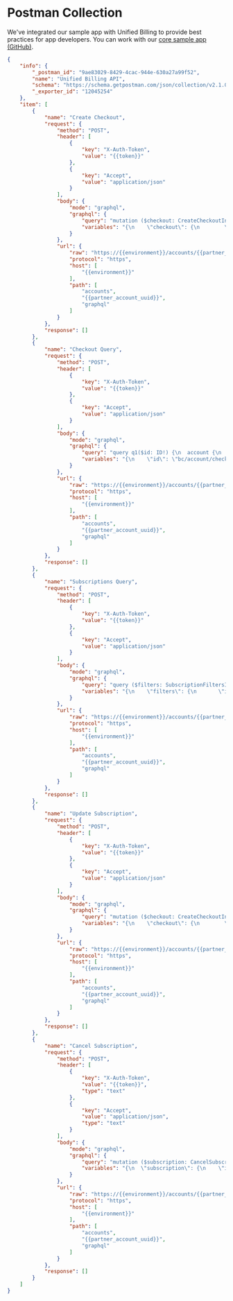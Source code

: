 
# Postman Collection

We've integrated our sample app with Unified Billing to provide best practices for app developers. You can work with our [core sample app (GitHub)](https://github.com/bigcommerce/sample-app-nodejs).

```json filename="Unified Billing Postman collection" showLineNumbers copy
{
	"info": {
		"_postman_id": "9ae83029-8429-4cac-944e-630a27a99f52",
		"name": "Unified Billing API",
		"schema": "https://schema.getpostman.com/json/collection/v2.1.0/collection.json",
		"_exporter_id": "12045254"
	},
	"item": [
		{
			"name": "Create Checkout",
			"request": {
				"method": "POST",
				"header": [
					{
						"key": "X-Auth-Token",
						"value": "{{token}}"
					},
					{
						"key": "Accept",
						"value": "application/json"
					}
				],
				"body": {
					"mode": "graphql",
					"graphql": {
						"query": "mutation ($checkout: CreateCheckoutInput!) {\n  checkout {\n    createCheckout(input: $checkout) {\n      checkout {\n        id\n        accountId\n        status\n        checkoutUrl\n        items(first: 1) {\n          edges {\n            node {\n              subscriptionId\n              status\n              product {\n                id\n                type\n                productLevel\n              }\n              scope {\n                id\n                type\n              }\n              pricingPlan {\n                interval\n                price {\n                  value\n                  currencyCode\n                }\n                trialDays\n              }\n              redirectUrl\n              description\n            }\n          }\n        }\n      }\n    }\n  }\n}\n",
						"variables": "{\n    \"checkout\": {\n        \"accountId\": \"bc/account/account/{{merchant_account_uuid}}\",\n        \"items\": [\n            {\n                \"product\": {\n                    \"type\": \"APPLICATION\",\n                    \"id\": \"bc/account/product/{{application_id}}\",\n                    \"productLevel\": \"Standard Plan\"\n                },\n                \"scope\": {\n                    \"type\": \"STORE\",\n                    \"id\": \"bc/account/scope/{{store_hash}}\"\n                },\n                \"description\": \"App Name\",\n                \"pricingPlan\": {\n                    \"interval\": \"MONTH\",\n                     \"price\": {\n                         \"value\": 3.99,\n                         \"currencyCode\": \"USD\"\n                    }\n                },\n        \"redirectUrl\": \"myapp.com\"\n        }\n        ]\n    }\n}"
					}
				},
				"url": {
					"raw": "https://{{environment}}/accounts/{{partner_account_uuid}}/graphql",
					"protocol": "https",
					"host": [
						"{{environment}}"
					],
					"path": [
						"accounts",
						"{{partner_account_uuid}}",
						"graphql"
					]
				}
			},
			"response": []
		},
		{
			"name": "Checkout Query",
			"request": {
				"method": "POST",
				"header": [
					{
						"key": "X-Auth-Token",
						"value": "{{token}}"
					},
					{
						"key": "Accept",
						"value": "application/json"
					}
				],
				"body": {
					"mode": "graphql",
					"graphql": {
						"query": "query q1($id: ID!) {\n  account {\n    checkout(id: $id) {\n      id\n      accountId\n      status\n      checkoutUrl\n      items {\n        edges {\n          node {\n            subscriptionId\n            status\n            product {\n              id\n              type\n            }\n            scope {\n              id\n              type\n            }\n            pricingPlan {\n              interval\n              price {\n                value\n                currencyCode\n              }\n              trialDays\n            }\n            redirectUrl\n            description\n          }\n        }\n      }\n    }\n  }\n}\n",
						"variables": "{\n    \"id\": \"bc/account/checkout/{{checkout_id}}\"\n}"
					}
				},
				"url": {
					"raw": "https://{{environment}}/accounts/{{partner_account_uuid}}/graphql",
					"protocol": "https",
					"host": [
						"{{environment}}"
					],
					"path": [
						"accounts",
						"{{partner_account_uuid}}",
						"graphql"
					]
				}
			},
			"response": []
		},
		{
			"name": "Subscriptions Query",
			"request": {
				"method": "POST",
				"header": [
					{
						"key": "X-Auth-Token",
						"value": "{{token}}"
					},
					{
						"key": "Accept",
						"value": "application/json"
					}
				],
				"body": {
					"mode": "graphql",
					"graphql": {
						"query": "query ($filters: SubscriptionFiltersInput) {\n  account {\n    subscriptions(filters: $filters) {\n      pageInfo {\n        hasNextPage\n        hasPreviousPage\n        startCursor\n        endCursor\n      }\n      edges {\n        cursor\n        node {\n          id\n          accountId\n          activationDate\n          billingInterval\n          currentPeriodEnd\n          pricePerInterval {\n            value\n            currencyCode\n          }\n          product {\n            productLevel\n            id\n            type\n          }\n          scope {\n            type\n            id\n          }\n          status\n          createdAt\n          updatedAt\n        }\n      }\n    }\n  }\n}\n",
						"variables": "{\n    \"filters\": {\n       \"ids\": [\"bc/account/subscription/{{subscription_id}}\"],\n       \"productId\": \"bc/account/product/{{application_id}}\",\n       \"productType\": \"APPLICATION\",\n       \"updatedAfter\": \"2024-10-21T11:00:00Z\",\n       \"status\": \"ACTIVE\"\n    }\n}"
					}
				},
				"url": {
					"raw": "https://{{environment}}/accounts/{{partner_account_uuid}}/graphql",
					"protocol": "https",
					"host": [
						"{{environment}}"
					],
					"path": [
						"accounts",
						"{{partner_account_uuid}}",
						"graphql"
					]
				}
			},
			"response": []
		},
		{
			"name": "Update Subscription",
			"request": {
				"method": "POST",
				"header": [
					{
						"key": "X-Auth-Token",
						"value": "{{token}}"
					},
					{
						"key": "Accept",
						"value": "application/json"
					}
				],
				"body": {
					"mode": "graphql",
					"graphql": {
						"query": "mutation ($checkout: CreateCheckoutInput!) {\n  checkout {\n    createCheckout(input: $checkout) {\n      checkout {\n        id\n        accountId\n        status\n        checkoutUrl\n        items(first: 1) {\n          edges {\n            node {\n              subscriptionId\n              status\n              product {\n                id\n                type\n                productLevel\n              }\n              scope {\n                id\n                type\n              }\n              pricingPlan {\n                interval\n                price {\n                  value\n                  currencyCode\n                }\n                trialDays\n              }\n              redirectUrl\n              description\n            }\n          }\n        }\n      }\n    }\n  }\n}\n",
						"variables": "{\n    \"checkout\": {\n        \"accountId\": \"bc/account/account/{{merchant_account_uuid}}\",\n        \"items\": [\n            {\n                \"subscriptionId\": \"bc/account/subscription/{{subscription_id}}\",\n                \"product\": {\n                    \"productLevel\": \"Premium Plan\"\n                },\n                \"description\": \"App Name\",\n                \"pricingPlan\": {\n                    \"interval\": \"ANNUAL\",\n                     \"price\": {\n                         \"value\": 49.99,\n                         \"currencyCode\": \"USD\"\n                    }\n                },\n        \"redirectUrl\": \"myapp.com\"\n        }\n        ]\n    }\n}"
					}
				},
				"url": {
					"raw": "https://{{environment}}/accounts/{{partner_account_uuid}}/graphql",
					"protocol": "https",
					"host": [
						"{{environment}}"
					],
					"path": [
						"accounts",
						"{{partner_account_uuid}}",
						"graphql"
					]
				}
			},
			"response": []
		},
		{
			"name": "Cancel Subscription",
			"request": {
				"method": "POST",
				"header": [
					{
						"key": "X-Auth-Token",
						"value": "{{token}}",
						"type": "text"
					},
					{
						"key": "Accept",
						"value": "application/json",
						"type": "text"
					}
				],
				"body": {
					"mode": "graphql",
					"graphql": {
						"query": "mutation ($subscription: CancelSubscriptionInput!) {\n  subscription {\n    cancelSubscription(input: $subscription) {\n      subscriptionId\n      cancelledAt\n    }\n  }\n}\n",
						"variables": "{\n  \"subscription\": {\n    \"id\": \"bc/account/subscription/{{subscription_id}}\"\n  }\n}"
					}
				},
				"url": {
					"raw": "https://{{environment}}/accounts/{{partner_account_uuid}}/graphql",
					"protocol": "https",
					"host": [
						"{{environment}}"
					],
					"path": [
						"accounts",
						"{{partner_account_uuid}}",
						"graphql"
					]
				}
			},
			"response": []
		}
	]
}
```

